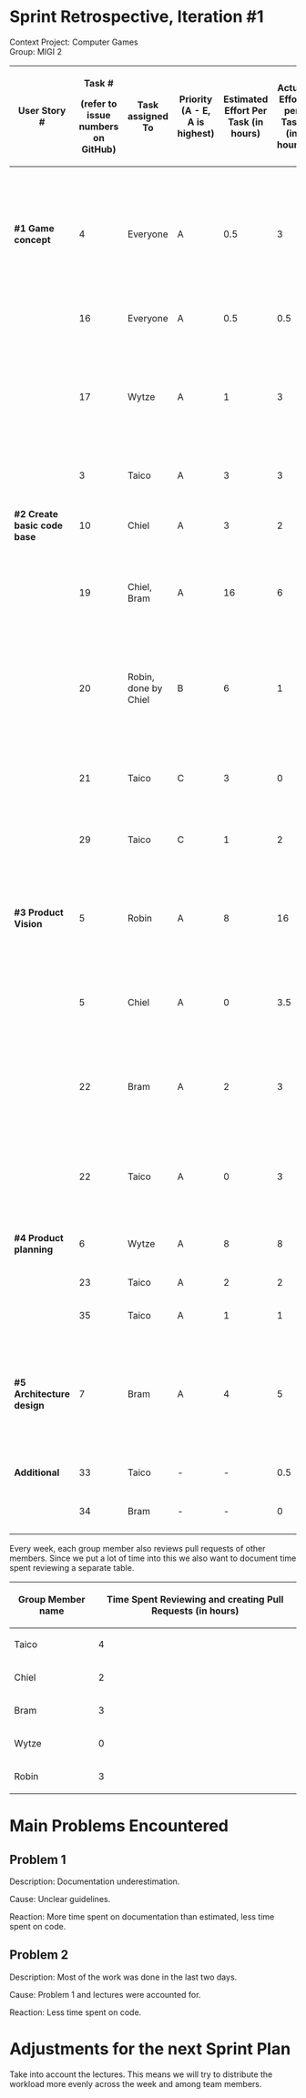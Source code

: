 = Sprint Retrospective, Iteration #1 =
Context Project: Computer Games<br />
Group: MIGI 2

{|
! '''User Story #'''
!
'''Task #'''

'''(refer to issue numbers on GitHub)'''
! '''Task assigned To'''
! '''Priority (A - E, A is highest)'''
! '''Estimated Effort Per Task (in hours)'''
! '''Actual Effort per Task (in hours)'''
! '''Done'''
! '''Notes'''
|-
| '''#1 Game concept'''
| 4
| Everyone
| A
| 0.5
| 3
| Yes
| Took more effort than initially anticipated. Game concepts had to be expanded upon before we could make a final decision.
|-
|

| 16
| Everyone
| A
| 0.5
| 0.5
| Yes
| None.
|-
|

| 17
| Wytze
| A
| 1
| 3
| No
| Logo took longer to design than anticipated. Has been completed, but has not been uploaded to GitHub.
|-
|

| 3
| Taico
| A
| 3
| 3
| Yes
| -
|-
| '''#2 Create basic code base'''
| 10
| Chiel
| A
| 3
| 2
| Yes
| Additional research was done during development.
|-
|

| 19
| Chiel, Bram
| A
| 16
| 6
| No
| Completion was not feasible because of problem 1.
|-
|

| 20
| Robin, done by Chiel
| B
| 6
| 1
| No
| Chiel basically had to do this while implementing his basic framework, but has not been uploaded to GitHub.
|-
|

| 21
| Taico
| C
| 3
| 0
| No
| Not feasible because of problem 1.
|-
|

| 29
| Taico
| C
| 1
| 2
| Yes
| Testing was more difficult than anticipated.
|-
| '''#3 Product Vision'''
| 5
| Robin
| A
| 8
| 16
| Yes
| The guidelines were unclear, therefore the literature study was underestimated.
|-
|

| 5
| Chiel
| A
| 0
| 3.5
| Yes
| Helped Robin with the product vision. Took over a small part.
|-
|

| 22
| Bram
| A
| 2
| 3
| Yes
| As the Product Vision itself was more difficult than expected the review was as well.
|-
|

| 22
| Taico
| A
| 0
| 3
| Yes
| As the Product Vision itself was more difficult than expected the review was as well.
|-
| '''#4 Product planning'''
| 6
| Wytze
| A
| 8
| 8
| Yes
| -
|-
|

| 23
| Taico
| A
| 2
| 2
| Yes
| -
|-
|

| 35
| Taico
| A
| 1
| 1
| Yes
| -
|-
| '''#5 Architecture design'''
| 7
| Bram
| A
| 4
| 5
| Yes
| Concept had to be reworked as a result of the pitch on Tuesday. Because of this the initial version had be changed.
|-
| '''Additional'''
| 33
| Taico
| -
| -
| 0.5
| Yes
| Had to be done.
|-
|

| 34
| Bram
| -
| -
| 0
| Yes
| GitHub broke our link.
|}

Every week, each group member also reviews pull requests of other members. Since we put a lot of time into this we also want to document time spent reviewing a separate table.

{|
! '''Group Member name'''
! '''Time Spent Reviewing and creating Pull Requests (in hours)'''
|-
| Taico
| 4
|-
| Chiel
| 2
|-
| Bram
| 3
|-
| Wytze
| 0
|-
| Robin
| 3
|}

= Main Problems Encountered =

== Problem 1 ==

Description: Documentation underestimation.

Cause: Unclear guidelines.

Reaction: More time spent on documentation than estimated, less time spent on code.

== Problem 2 ==

Description: Most of the work was done in the last two days.

Cause: Problem 1 and lectures were accounted for.

Reaction: Less time spent on code.

= Adjustments for the next Sprint Plan =

Take into account the lectures. This means we will try to distribute the workload more evenly across the week and among team members.

